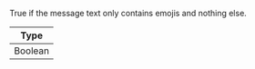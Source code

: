 True if the message text only contains emojis and nothing else.

| Type    |
| ------- |
| Boolean |
